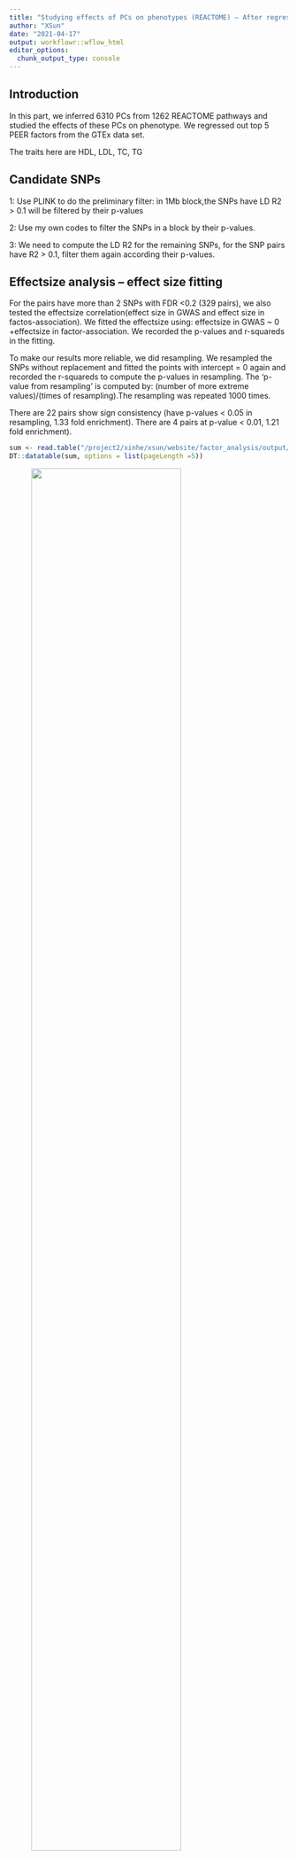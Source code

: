 ```yaml
---
title: "Studying effects of PCs on phenotypes (REACTOME) – After regressing out 5 GTEx PEER factors, 'AND' LD Clumping(r2 = 0.1, d= 1Mb), liver"
author: "XSun"
date: "2021-04-17"
output: workflowr::wflow_html
editor_options:
  chunk_output_type: console
---
```



## **Introduction**

In this part, we inferred 6310 PCs from 1262 REACTOME pathways and studied the effects of these PCs on phenotype. We regressed out top 5 PEER factors from the GTEx data set. 

The traits here are HDL, LDL, TC, TG


## **Candidate SNPs**

1: Use PLINK to do the preliminary filter: in 1Mb block,the SNPs have LD R2 > 0.1 will be filtered by their p-values

2: Use my own codes to filter the SNPs in a block by their p-values.

3: We need to compute the LD R2 for the remaining SNPs, for the SNP pairs have R2 > 0.1, filter them again according their p-values. 


## **Effectsize analysis -- effect size fitting**

For the pairs have more than 2 SNPs with FDR <0.2 (329 pairs), we also tested the effectsize correlation(effect size in GWAS and effect size in factos-association). We fitted the effectsize using: effectsize in GWAS ~ 0 +effectsize in factor-association. We recorded the p-values and r-squareds in the fitting.

To make our results more reliable, we did resampling. We resampled the SNPs without replacement and fitted the points with intercept = 0 again and recorded the r-squareds to compute the p-values in resampling. The 'p-value from resampling' is computed by: (number of more extreme values)/(times of resampling).The resampling was repeated 1000 times.

There are 22 pairs show sign consistency (have p-values < 0.05 in resampling, 1.33 fold enrichment). There are 4 pairs at p-value < 0.01, 1.21 fold enrichment). 


```r
sum <- read.table("/project2/xinhe/xsun/website/factor_analysis/output/simple_sum_pcs_reg_5_d1k_reactome_liver.txt", header = T)
DT::datatable(sum, options = list(pageLength =5))
```


<figure class="half">
    <img src="https://github.com/xsun1229/factor_analysis/raw/master/output/effectsizesum_0.2_reactome_liver_d1k.jpeg" width="80%">
</figure>


## **Detailed results for HDL_pwy57_pc3**

```r
load("/project2/xinhe/xsun/website/factor_analysis/output/info_table_annot_pval_reactome_pc_reg_5_liver_HDL_d1k.rdata")

DT::datatable(final_full, options = list(pageLength =5))
```

<figure class="half">
    <img src="https://github.com/xsun1229/factor_analysis/raw/master/output/effectsize_pwy57_pc3_HDL_pval5e8_reactome_liver_d1k.jpeg" width="80%">
</figure>
